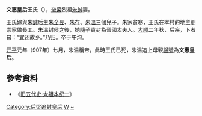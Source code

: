 '''文惠皇后'''王氏（{{bd|？||891|catIdx=H}}），[[後梁|後梁]]烈祖[[朱誠_(唐朝)|朱誠]]妻。

王氏嫁與[[朱誠_(唐朝)|朱誠]]后生[[朱全昱|朱全昱]]、[[朱存|朱存]]、[[朱溫|朱溫]]三個兒子。朱家貧寒，王氏在本村的地主劉崇家做長工。朱溫封侯之後，她隨子貴封為晉國太夫人。[[大順_(唐朝)|大顺]]二年秋，后疾，卜者曰：“宜还故乡。”乃归。卒于午沟。

[[開平_(年號)|开平]]元年（907年）七月，朱温稱帝，此時王氏已死，朱溫追上母親[[諡號|諡號]]為'''文惠皇后'''。

==參考資料==
*《[[s:旧五代史/卷1|旧五代史·太祖本纪一]]》

{{五代皇后}}
[[Category:后梁追封皇后|Category:后梁追封皇后]]
[[Category:唐朝女性人物|W]]
[[Category:王姓|~]]